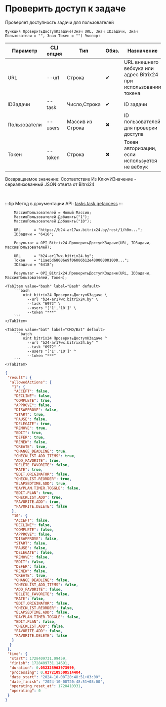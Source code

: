 ﻿---
sidebar_position: 20
description: Проверить доступ к задаче и другие функции для работы с Bitrix24 в Открытом пакете интеграций - бесплатной open-source библиотеке интеграций для 1С:Предприятие 8, OneScript и CLI
keywords: [1C, 1С, 1С:Предприятие, 1С:Предприятие 8.3, API, Интеграция, Сервисы, Обмен, OneScript, CLI, Bitrix24]
---


# Проверить доступ к задаче
 Проверяет доступность задачи для пользователей



`Функция ПроверитьДоступКЗадаче(Знач URL, Знач IDЗадачи, Знач Пользователи = "", Знач Токен = "") Экспорт`

  | Параметр | CLI опция | Тип | Обяз. | Назначение |
  |-|-|-|-|-|
  | URL | --url | Строка | &#x2714; | URL внешнего вебхука или адрес Bitrix24 при использовании токена |
  | IDЗадачи | --task | Число,Строка | &#x2714; | ID задачи |
  | Пользователи | --users | Массив из Строка | &#x2716; | ID пользователей для проверки доступа |
  | Токен | --token | Строка | &#x2716; | Токен авторизации, если используется не вебхук |

  
  Возвращаемое значение:   Соответствие Из КлючИЗначение - сериализованный JSON ответа от Bitrxi24

<br/>

:::tip
Метод в документации API: [tasks.task.getaccess](https://dev.1c-bitrix.ru/rest_help/tasks/task/tasks/tasks_task_getaccess.php)
:::
<br/>



```bsl title="Пример использования для 1С:Предприятие/OneScript"
    МассивПользователей = Новый Массив;
    МассивПользователей.Добавить("1");
    МассивПользователей.Добавить("10");

    URL      = "https://b24-ar17wx.bitrix24.by/rest/1/h0m...";
    IDЗадачи = "6416";

    Результат = OPI_Bitrix24.ПроверитьДоступКЗадаче(URL, IDЗадачи, МассивПользователей);

    URL      = "b24-ar17wx.bitrix24.by";
    Токен    = "11ae5d68006e9f06006b12e400000001000...";
    IDЗадачи = "6418";

    Результат = OPI_Bitrix24.ПроверитьДоступКЗадаче(URL, IDЗадачи, МассивПользователей, Токен);
```
    

 <Tabs>
  
    <TabItem value="bash" label="Bash" default>
        ```bash
            oint bitrix24 ПроверитьДоступКЗадаче \
              --url "b24-ar17wx.bitrix24.by" \
              --task "6972" \
              --users "['1','10']" \
              --token "***"
        ```
    </TabItem>
  
    <TabItem value="bat" label="CMD/Bat" default>
        ```batch
            oint bitrix24 ПроверитьДоступКЗадаче ^
              --url "b24-ar17wx.bitrix24.by" ^
              --task "6972" ^
              --users "['1','10']" ^
              --token "***"
        ```
    </TabItem>
</Tabs>


```json title="Результат"
{
 "result": {
  "allowedActions": {
   "1": {
    "ACCEPT": false,
    "DECLINE": false,
    "COMPLETE": true,
    "APPROVE": false,
    "DISAPPROVE": false,
    "START": true,
    "PAUSE": false,
    "DELEGATE": true,
    "REMOVE": true,
    "EDIT": true,
    "DEFER": true,
    "RENEW": false,
    "CREATE": true,
    "CHANGE_DEADLINE": true,
    "CHECKLIST_ADD_ITEMS": true,
    "ADD_FAVORITE": true,
    "DELETE_FAVORITE": false,
    "RATE": true,
    "EDIT.ORIGINATOR": false,
    "CHECKLIST.REORDER": true,
    "ELAPSEDTIME.ADD": true,
    "DAYPLAN.TIMER.TOGGLE": false,
    "EDIT.PLAN": true,
    "CHECKLIST.ADD": true,
    "FAVORITE.ADD": true,
    "FAVORITE.DELETE": false
   },
   "10": {
    "ACCEPT": false,
    "DECLINE": false,
    "COMPLETE": false,
    "APPROVE": false,
    "DISAPPROVE": false,
    "START": false,
    "PAUSE": false,
    "DELEGATE": false,
    "REMOVE": false,
    "EDIT": false,
    "DEFER": false,
    "RENEW": false,
    "CREATE": true,
    "CHANGE_DEADLINE": false,
    "CHECKLIST_ADD_ITEMS": false,
    "ADD_FAVORITE": false,
    "DELETE_FAVORITE": false,
    "RATE": false,
    "EDIT.ORIGINATOR": false,
    "CHECKLIST.REORDER": false,
    "ELAPSEDTIME.ADD": false,
    "DAYPLAN.TIMER.TOGGLE": false,
    "EDIT.PLAN": false,
    "CHECKLIST.ADD": false,
    "FAVORITE.ADD": false,
    "FAVORITE.DELETE": false
   }
  }
 },
 "time": {
  "start": 1728409731.09459,
  "finish": 1728409731.14691,
  "duration": 0.052325963973999,
  "processing": 0.0272109508514404,
  "date_start": "2024-10-08T20:48:51+03:00",
  "date_finish": "2024-10-08T20:48:51+03:00",
  "operating_reset_at": 1728410331,
  "operating": 0
 }
}
```
